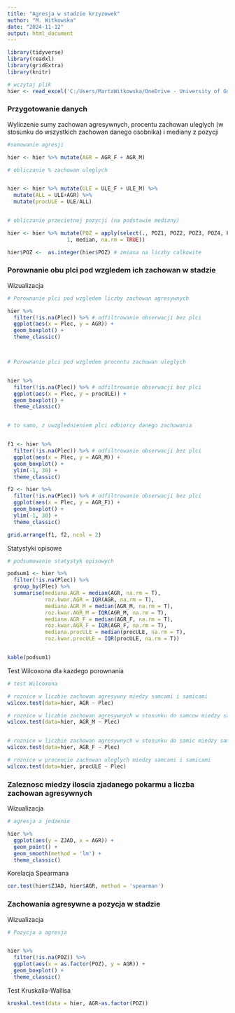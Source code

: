 ```yaml
---
title: "Agresja w stadzie krzyzowek"
author: "M. Witkowska"
date: "2024-11-12"
output: html_document
---
```


```r
library(tidyverse)
library(readxl)
library(gridExtra)
library(knitr)

# wczytaj plik
hier <- read_excel('C:/Users/MartaWitkowska/OneDrive - University of Gdansk/Dydaktyka/Ekologia zwierząt/Animal-Ecology-Lab/Hier_MainDB.xlsx')


```

### Przygotowanie danych


Wyliczenie sumy zachowan agresywnych, procentu zachowan uleglych (w stosunku do wszystkich zachowan danego osobnika) i mediany z pozycji

```r

#sumowanie agresji

hier <- hier %>% mutate(AGR = AGR_F + AGR_M)

# obliczanie % zachowan uleglych


hier <- hier %>% mutate(ULE = ULE_F + ULE_M) %>% 
  mutate(ALL = ULE+AGR) %>% 
  mutate(procULE = ULE/ALL)


# obliczanie przecietnej pozycji (na podstawie mediany)

hier <- hier %>% mutate(POZ = apply(select(., POZ1, POZ2, POZ3, POZ4, POZ5),
                   1, median, na.rm = TRUE))

hier$POZ <-  as.integer(hier$POZ) # zmiana na liczby calkowite

```

### Porownanie obu plci pod wzgledem ich zachowan w stadzie

Wizualizacja

```r

# Porownanie plci pod wzgledem liczby zachowan agresywnych

hier %>% 
  filter(!is.na(Plec)) %>% # odfiltrowanie obserwacji bez plci
  ggplot(aes(x = Plec, y = AGR)) +
  geom_boxplot() +
  theme_classic()



# Porownanie plci pod wzgledem procentu zachowan uleglych


hier %>% 
  filter(!is.na(Plec)) %>% # odfiltrowanie obserwacji bez plci
  ggplot(aes(x = Plec, y = procULE)) +
  geom_boxplot() +
  theme_classic()


# to samo, z uwzglednieniem plci odbiorcy danego zachowania


f1 <- hier %>% 
  filter(!is.na(Plec)) %>% # odfiltrowanie obserwacji bez plci
  ggplot(aes(x = Plec, y = AGR_M)) +
  geom_boxplot() +
  ylim(-1, 30) +
  theme_classic()

f2 <- hier %>% 
  filter(!is.na(Plec)) %>% # odfiltrowanie obserwacji bez plci
  ggplot(aes(x = Plec, y = AGR_F)) +
  geom_boxplot() +
  ylim(-1, 30) +
  theme_classic()

grid.arrange(f1, f2, ncol = 2)

```

Statystyki opisowe

```r

# podsumowanie statystyk opisowych

podsum1 <- hier %>% 
  filter(!is.na(Plec)) %>% 
  group_by(Plec) %>% 
  summarise(mediana.AGR = median(AGR, na.rm = T),
            roz.kwar.AGR = IQR(AGR, na.rm = T),
            mediana.AGR_M = median(AGR_M, na.rm = T),
            roz.kwar.AGR_M = IQR(AGR_M, na.rm = T),
            mediana.AGR_F = median(AGR_F, na.rm = T),
            roz.kwar.AGR_F = IQR(AGR_F, na.rm = T),
            mediana.procULE = median(procULE, na.rm = T),
            roz.kwar.procULE = IQR(procULE, na.rm = T))


kable(podsum1)


```

Test Wilcoxona dla kazdego porownania

```r
# test Wilcoxona

# roznice w liczbie zachowan agresywny miedzy samcami i samicami
wilcox.test(data=hier, AGR ~ Plec)

# roznice w liczbie zachowan agresywnych w stosunku do samcow miedzy samicami i samcami
wilcox.test(data=hier, AGR_M ~ Plec)


# roznice w liczbie zachowan agresywnych w stosunku do samic miedzy samicami i samcami
wilcox.test(data=hier, AGR_F ~ Plec)

# roznice w procencie zachowan uleglych miedzy samcami i samicami
wilcox.test(data=hier, procULE ~ Plec)

```

### Zaleznosc miedzy iloscia zjadanego pokarmu a liczba zachowan  agresywnych

Wizualizacja
```r

# agresja a jedzenie

hier %>% 
  ggplot(aes(y = ZJAD, x = AGR)) +
  geom_point() +
  geom_smooth(method = 'lm') +
  theme_classic()

```


Korelacja Spearmana

```r


cor.test(hier$ZJAD, hier$AGR, method = 'spearman')


```



### Zachowania agresywne a pozycja w stadzie

Wizualizacja

```r

# Pozycja a agresja


hier %>% 
  filter(!is.na(POZ)) %>% 
  ggplot(aes(x = as.factor(POZ), y = AGR)) +
  geom_boxplot() +
  theme_classic()


```


Test Kruskalla-Wallisa
```r

kruskal.test(data = hier, AGR~as.factor(POZ))
```


